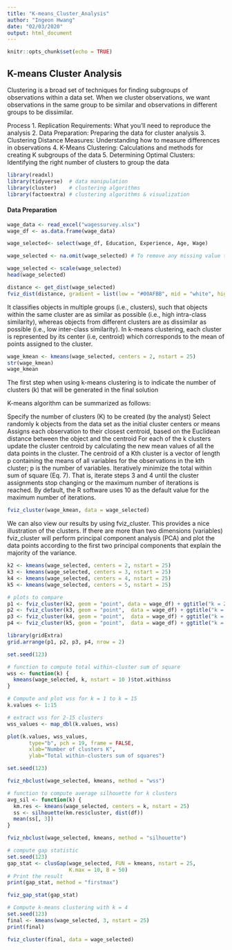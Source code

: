 ```yaml
---
title: "K-means_Cluster_Analysis"
author: "Ingeon Hwang"
date: "02/03/2020"
output: html_document
---
```


```r
knitr::opts_chunk$set(echo = TRUE)
```

## K-means Cluster Analysis

Clustering is a broad set of techniques for finding subgroups of observations within a data set. When we cluster observations, we want observations in the same group to be similar and observations in different groups to be dissimilar.

Process 
1. Replication Requirements: What you’ll need to reproduce the analysis 
2. Data Preparation: Preparing the data for cluster analysis
3. Clustering Distance Measures: Understanding how to measure differences in observations
4. K-Means Clustering: Calculations and methods for creating K subgroups of the data
5. Determining Optimal Clusters: Identifying the right number of clusters to group the data

```r
library(readxl)
library(tidyverse)  # data manipulation
library(cluster)    # clustering algorithms
library(factoextra) # clustering algorithms & visualization
```


#### Data Preparation
```r
wage_data <- read_excel("wagessurvey.xlsx")
wage_df <- as.data.frame(wage_data)

wage_selected<- select(wage_df, Education, Experience, Age, Wage)

wage_selected <- na.omit(wage_selected) # To remove any missing value that might be present in the data

wage_selected <- scale(wage_selected)
head(wage_selected)

```

```r
distance <- get_dist(wage_selected)
fviz_dist(distance, gradient = list(low = "#00AFBB", mid = "white", high = "#FC4E07"))
```
It classifies objects in multiple groups (i.e., clusters), such that objects within the same cluster are as similar as possible (i.e., high intra-class similarity), whereas objects from different clusters are as dissimilar as possible (i.e., low inter-class similarity). In k-means clustering, each cluster is represented by its center (i.e, centroid) which corresponds to the mean of points assigned to the cluster.

```r
wage_kmean <- kmeans(wage_selected, centers = 2, nstart = 25)
str(wage_kmean)
wage_kmean
```
The first step when using k-means clustering is to indicate the number of clusters (k) that will be generated in the final solution

K-means algorithm can be summarized as follows:

Specify the number of clusters (K) to be created (by the analyst)
Select randomly k objects from the data set as the initial cluster centers or means
Assigns each observation to their closest centroid, based on the Euclidean distance between the object and the centroid
For each of the k clusters update the cluster centroid by calculating the new mean values of all the data points in the cluster. The centroid of a Kth cluster is a vector of length p containing the means of all variables for the observations in the kth cluster; p is the number of variables.
Iteratively minimize the total within sum of square (Eq. 7). That is, iterate steps 3 and 4 until the cluster assignments stop changing or the maximum number of iterations is reached. By default, the R software uses 10 as the default value for the maximum number of iterations.

```r
fviz_cluster(wage_kmean, data = wage_selected)
```
We can also view our results by using fviz_cluster. This provides a nice illustration of the clusters. If there are more than two dimensions (variables) fviz_cluster will perform principal component analysis (PCA) and plot the data points according to the first two principal components that explain the majority of the variance.

```r
k2 <- kmeans(wage_selected, centers = 2, nstart = 25)
k3 <- kmeans(wage_selected, centers = 3, nstart = 25)
k4 <- kmeans(wage_selected, centers = 4, nstart = 25)
k5 <- kmeans(wage_selected, centers = 5, nstart = 25)

# plots to compare
p1 <- fviz_cluster(k2, geom = "point", data = wage_df) + ggtitle("k = 2")
p2 <- fviz_cluster(k3, geom = "point",  data = wage_df) + ggtitle("k = 3")
p3 <- fviz_cluster(k4, geom = "point",  data = wage_df) + ggtitle("k = 4")
p4 <- fviz_cluster(k5, geom = "point",  data = wage_df) + ggtitle("k = 5")

library(gridExtra)
grid.arrange(p1, p2, p3, p4, nrow = 2)
```

```r
set.seed(123)

# function to compute total within-cluster sum of square 
wss <- function(k) {
  kmeans(wage_selected, k, nstart = 10 )$tot.withinss
}

# Compute and plot wss for k = 1 to k = 15
k.values <- 1:15

# extract wss for 2-15 clusters
wss_values <- map_dbl(k.values, wss)

plot(k.values, wss_values,
       type="b", pch = 19, frame = FALSE, 
       xlab="Number of clusters K",
       ylab="Total within-clusters sum of squares")
```

```r
set.seed(123)

fviz_nbclust(wage_selected, kmeans, method = "wss")
```

```r
# function to compute average silhouette for k clusters
avg_sil <- function(k) {
  km.res <- kmeans(wage_selected, centers = k, nstart = 25)
  ss <- silhouette(km.res$cluster, dist(df))
  mean(ss[, 3])
}
```

```r
fviz_nbclust(wage_selected, kmeans, method = "silhouette")
```

```r
# compute gap statistic
set.seed(123)
gap_stat <- clusGap(wage_selected, FUN = kmeans, nstart = 25,
                    K.max = 10, B = 50)
# Print the result
print(gap_stat, method = "firstmax")
```

```r
fviz_gap_stat(gap_stat)
```

```r
# Compute k-means clustering with k = 4
set.seed(123)
final <- kmeans(wage_selected, 3, nstart = 25)
print(final)
```

```r
fviz_cluster(final, data = wage_selected)
```

